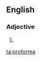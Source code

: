 ==English==
===Adjective===
{{en-adj|-}}

# {{alternative spelling of|[[pro forma]]}}

[[ta:proforma]]